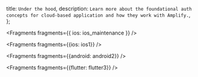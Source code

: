  title: `Under the hood`,
  description: `Learn more about the foundational auth concepts for cloud-based application and how they work with Amplify.`,
};


<Fragments fragments={{ ios: ios_maintenance }} />


<Fragments fragments={{ios: ios1}} />


<Fragments fragments={{android: android2}} />


<Fragments fragments={{flutter: flutter3}} />
